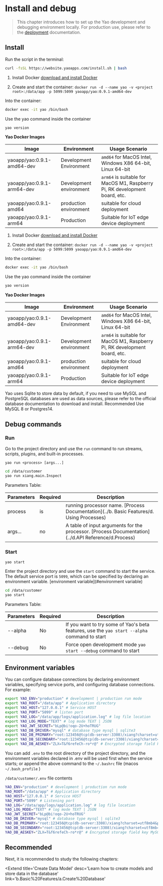 # Install and debug

<blockquote>

This chapter introduces how to set up the Yao development and debugging environment locally. For production use, please refer to the <a href="../g.deployment">deployment</a> documentation.

</blockquote>

## Install

<Tabs defaultActiveKey='1'>
<TabPane tab='Linux & MacOS' key='1'>

Run the script in the terminal:

```bash
curl -fsSL https://website.yaoapps.com/install.sh | bash
```

</TabPane>

<TabPane tab='Windows' key='2'>

1. Install Docker [download and install Docker](https://docs.docker.com/desktop/windows/install/)

2. Create and start the container: `docker run -d --name yao -v <project root>:/data/app -p 5099:5099 yaoapp/yao:0.9.1-amd64-dev`

Into the container:

```bash
docker exec -it yao /bin/bash
```

Use the yao command inside the container

```bash
yao version
```

**Yao Docker Images**

| Image                      | Environment             | Usage Scenario                                                             |
| -------------------------- | ----------------------- | -------------------------------------------------------------------------- |
| yaoapp/yao:0.9.1-amd64-dev | Development Environment | `amd64` for MacOS Intel, Windows X86 64-bit, Linux 64-bit                  |
| yaoapp/yao:0.9.1-arm64-dev | Development environment | `arm64` is suitable for MacOS M1, Raspberry Pi, RK development board, etc. |
| yaoapp/yao:0.9.1-amd64     | production environment  | suitable for cloud deployment                                              |
| yaoapp/yao:0.9.1-arm64     | Production              | Suitable for IoT edge device deployment                                    |

</TabPane>

<TabPane tab='Docker (recommended)' key='3'>

1. Install Docker [download and install Docker](https://docs.docker.com/get-docker/)

2. Create and start the container: `docker run -d --name yao -v <project root>:/data/app -p 5099:5099 yaoapp/yao:0.9.1-amd64-dev`

Into the container:

```bash
docker exec -it yao /bin/bash
```

Use the yao command inside the container

```bash
yao version
```

**Yao Docker Images**

| Image                      | Environment             | Usage Scenario                                                             |
| -------------------------- | ----------------------- | -------------------------------------------------------------------------- |
| yaoapp/yao:0.9.1-amd64-dev | Development Environment | `amd64` for MacOS Intel, Windows X86 64-bit, Linux 64-bit                  |
| yaoapp/yao:0.9.1-arm64-dev | Development environment | `arm64` is suitable for MacOS M1, Raspberry Pi, RK development board, etc. |
| yaoapp/yao:0.9.1-amd64     | production environment  | suitable for cloud deployment                                              |
| yaoapp/yao:0.9.1-arm64     | Production              | Suitable for IoT edge device deployment                                    |

</TabPane>

</Tabs>

<Notice type='success'>
	Yao uses Sqlite to store data by default, if you need to use MySQL and PostgreSQL databases
	are used as data sources, please refer to the official database documentation to download and
	install. Recommended Use MySQL 8 or Postgres14.
</Notice>

## Debug commands

### Run

Go to the project directory and use the `run` command to run streams, scripts, plugins, and built-in processes.

`yao run <process> [args...]`

```bash
cd /data/customer
yao run xiang.main.Inspect
```

Parameters Table:

| Parameters | Required | Description                                                                                         |
| ---------- | -------- | --------------------------------------------------------------------------------------------------- |
| process    | is       | running processor name. [Process Documentation](../b. Basic Features/d. Using Processes)            |
| args...    | no       | A table of input arguments for the processor. [Process Documentation](../d.API Reference/d.Process) |

### Start

`yao start`

Enter the project directory and use the `start` command to start the service. The default service port is `5099`, which can be specified by declaring an environment variable. [environment variable](#environment variable)

```bash
cd /data/customer
yao start
```

Parameters Table:

| Parameters | Required | Description                                                                                  |
| ---------- | -------- | -------------------------------------------------------------------------------------------- |
| --alpha    | No       | If you want to try some of Yao's beta features, use the `yao start --alpha` command to start |
| --debug    | No       | Force open development mode `yao start --debug` command to start                             |

## Environment variables

You can configure database connections by declaring environment variables, specifying service ports, and configuring database connections. For example:

```bash
export YAO_ENV="production" # development | production run mode
export YAO_ROOT="/data/app" # Application directory
export YAO_HOST="127.0.0.1" # Service HOST
export YAO_PORT="5099" # listen port
export YAO_LOG="/data/app/logs/application.log" # log file location
export YAO_LOG_MODE="TEXT" # log mode TEXT | JSON
export YAO_JWT_SECRET="bLp@bi!oqo-2U+hoTRUG"
export YAO_DB_DRIVER="mysql" # database type mysql | sqlite3
export YAO_DB_PRIMARY="root:123456@tcp(db-server:3308)/xiang?charset=utf8mb4&parseTime=True&loc=Local" # Main library connection
export YAO_DB_SECONDARY="root:123456@tcp(db-server:3308)/xiang?charset=utf8mb4&parseTime=True&loc=Local" # Connect from the library
export YAO_DB_AESKEY="ZLX=T&f6refeCh-ro*r@" # Encrypted storage field key MySQL Only
```

You can add `.env` to the root directory of the project directory, and the environment variables declared in .env will be used first when the service starts; or append the above command to the `~/.bashrc` file (macos `~/.bash_profile` )

`/data/customer/.env` file contents

```bash
YAO_ENV="production" # development | production run mode
YAO_ROOT="/data/app" # Application directory
YAO_HOST="127.0.0.1" # Service HOST
YAO_PORT="5099" # Listening port
YAO_LOG="/data/app/logs/application.log" # log file location
YAO_LOG_MODE="TEXT" # log mode TEXT | JSON
YAO_JWT_SECRET="bLp@bi!oqo-2U+hoTRUG"
YAO_DB_DRIVER="mysql" # database type mysql | sqlite3
YAO_DB_PRIMARY="root:123456@tcp(db-server:3308)/xiang?charset=utf8mb4&parseTime=True&loc=Local" # Main library connection
YAO_DB_SECONDARY="root:123456@tcp(db-server:3308)/xiang?charset=utf8mb4&parseTime=True&loc=Local" # Connect from the library
YAO_DB_AESKEY="ZLX=T&f6refeCh-ro*r@" # Encrypted storage field key MySQL Only

```

## Recommended

Next, it is recommended to study the following chapters:

<Extend
	title='Create Data Model'
	desc='Learn how to create models and store data in the database'
	link='b.Basic%20Features/a.Create%20Database'
></Extend>

<Div style={{ display: 'flex', justifyContent: 'space-between' }}>
	<Link type='prev' title='Getting Started' link='a.Introduction/a.Getting%20Started'></Link>
	<Link type='next' title='Why Yao' link='a.Introduction/c.Why%20Yao'></Link>
</Div>
